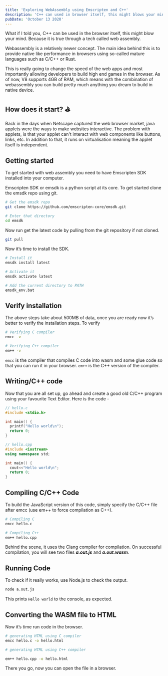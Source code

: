 ---
title: 'Exploring WebAssembly using Emscripten and C++'
description: 'C++ can used in browser itself, this might blows your mind. Because it is true through a tech called web assembly.'
pubDate: 'October 13 2020'
---

What if I told you, C++ can be used in the browser itself, this might blow your mind. Because it is true through a tech called web assembly.

Webassembly is a relatively newer concept. The main idea behind this is to provide native like performance in browsers using so-called mature languages such as C/C++ or Rust.

This is really going to change the speed of the web apps and most importantly allowing developers to build high end games in the browser. As of now, V8 supports 4GB of RAM, which means with the combination of webassembly you can build pretty much anything you dream to build in native device.

## How does it start? ⛳

Back in the days when Netscape captured the web browser market, java applets were the ways to make websites interactive. The problem with applets, is that your applet can't interact with web components like buttons, links, etc. In addition to that, it runs on virtualisation meaning the applet itself is independent.

## Getting started

To get started with web assembly you need to have Emscripten SDK installed into your computer.

Emscripten SDK or emsdk is a python script at its core. To get started clone the emsdk repo using git.

```bash
# Get the emsdk repo
git clone https://github.com/emscripten-core/emsdk.git

# Enter that directory
cd emsdk
```

Now run get the latest code by pulling from the git repository if not cloned.

```bash
git pull
```

Now it’s time to install the SDK.

```bash
# Install it
emsdk install latest

# Activate it
emsdk activate latest

# Add the current directory to PATH
emsdk_env.bat

```

## Verify installation

The above steps take about 500MB of data, once you are ready now it’s better to verify the installation steps. To verify

```bash
# Verifying C compiler
emcc -v

# Verifying C++ compiler
em++ -v
```

`emcc` is the compiler that compiles C code into wasm and some glue code so that you can run it in your browser. `em++` is the C++ version of the compiler.

## Writing/C++ code

Now that you are all set up, go ahead and create a good old C/C++ program using your favourite Text Editor.
Here is the code -

```C
// hello.c
#include <stdio.h>

int main() {
  printf("Hello world\n");
  return 0;
}
```

```cpp
// hello.cpp
#include <iostream>
using namespace std;

int main() {
  cout<<"Hello world\n";
  return 0;
}
```

## Compiling C/C++ Code

To build the JavaScript version of this code, simply specify the C/C++ file after emcc (use em++ to force compilation as C++).

```bash
# Compiling C
emcc hello.c

# Compiling C++
em++ hello.cpp
```

Behind the scene, it uses the Clang compiler for compilation. On successful compilation, you will see two files **_a.out.js_** and **_a.out.wasm_**.

## Running Code

To check if it really works, use Node.js to check the output.

```bash
node a.out.js
```

This prints `Hello world` to the console, as expected.

## Converting the WASM file to HTML

Now it’s time run code in the browser.

```bash
# generating HTML using C compiler
emcc hello.c -o hello.html

# generating HTML using C++ compiler

em++ hello.cpp -o hello.html
```

There you go, now you can open the file in a browser.
